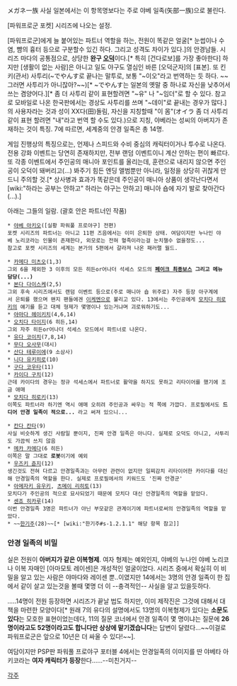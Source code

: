 メガネ一族 
사실 일본에서는 이 항목명보다는 주로 야베 일족(矢部一族)으로 불린다.

[파워프로군 포켓] 시리즈에 나오는 설정.

[파워프로군]에게 늘 붙어있는 파트너 역할을 하는, 전원이 똑같은 얼굴[* 눈썹이나 수염, 뺨의 흉터 등으로 구분할수 있긴 하다. 그리고 성격도 차이가 있다.]의 안경남들. 시리즈 마다의 공통점으로, 상당한 '''완구 [[오덕]]'''이다.[* 특히 [건다로보]를 가장 좋아한다] 하지만 [생활이 없는 사람]은 아니고 일도 야구도 열심인 바른 [오덕군자]의 [표본]. 또 킨키(관서) 사투리(~でやんす로 끝나는 말투로, 보통 "~이오"라고 번역하는 듯 하다. ~~그러면 사투리가 아니잖아?~~)[* ~でやんす는 일본의 옛말 중 하나로 자신을 낮추어서 쓰는 겸양어다.][* 좀 더 사투리 같이 표현할려면 "~유" 나 "~임더"로 할 수 있다. 참고로 모바일로 나온 한국판에서는 경상도 사투리를 쓰며 "~데이"로 끝내는 경우가 많다.]의 사용자라는 것과 성이 XX다(田)돌림, 자신을 지칭할때 "이 몸"(オイラ 좀 더 사투리 같이 표현 할려면 "내"라고 번역 할 수도 있다.)으로 지칭, 야베라는 성씨의 아버지가 존재하는 것이 특징. 7에 따르면, 세계중의 안경 일족은 총 14명.

게임 진행상의 특징으로는, 언제나 스피드와 수비 중심의 캐릭터이거나 투수로 나온다. 전용 강화 이벤트는 당연히 존재하지만, 전부 랜덤 이벤트이니 계산 안하는 편이 빠르다. 또 각종 이벤트에서 주인공의 매니아 포인트를 올리는데, 훈련으로 내리지 않으면 주인공이 오덕이 돼버리고(...) 봐주기 힘든 엔딩 앨범뿐만 아니라, 일정을 상당히 귀찮게 만드니 주의할 것.[* 상사병과 효과가 똑같은데 주인공이 매니아 상품이 생각난다면서 [wiki:"하라는 공부는 안하고" 하라는 야구는 안하고] 매니아 숍에 자기 발로 찾아간다(...).]

아래는 그들의 일람. (괄호 안은 파트너인 작품)

 * [[야베 아키오]]([실황 파워풀 프로야구] 전편)
 포켓 시리즈의 파트너는 아니고 11편 즈음에서는 이미 은퇴한 상태. 여담이지만 누나인 야베 노리코라는 인물이 존재한다, 외모로는 전혀 혈족이라는걸 눈치챌수 없을정도...
 참고로 포켓 시리즈의 세계는 본가의 5편에서 갈라져 나온 패러랠 월드.

 * [[카메다 미츠오]](1,3)
 그외 6을 제외한 3 이후의 모든 히든or어나더 석세스 모드의 '''[[페이크 최종보스]] 그리고 메뉴 담당(...)'''
 * [[본다 다이스케]](2,5) 
 그외 후속 시리즈에서도 랜덤 이벤트 등으로(주로 매니아 숍 위주로) 자주 등장 아구계에서 은퇴를 했으며 왠지 팬들에겐 [[이케멘]]으로 불리고 있다. 13에서는 주인공에게 [[모치다 히로키]]의 얘기를 듣고 대체 형제가 몇명이나 있는거냐며 괴로워하기도...
 * [[야마다 헤이키치]](4,6,14)
 * [[오치다 타이지]](6 히든,14)
 그외 자주 히든or어나더 석세스 모드에서 파트너로 나온다.
 * [[유다 코이치]](7,8,14)
 * [[무다 오사무]](대시)
 * [[산다 테루이에]](9 소삼사)
 * [[니다 유키히로]](10)
 * [[구다 코우타]](11)
 * [[카이다 구치]](12)
 근데 카이다의 경우는 정규 석세스에서 파트너로 활약을 하지도 못하고 리타이어를 했기에 조금 애매
 * [[모치다 히로키]](13)
 이쪽도 파트너라 하기엔 역시 애매 오히려 주인공과 싸우는 적 쪽에 가깝다. 프로필에서도 '''드디어 안경 일족이 적으로...''' 라고 써져 있으니...

 * [[칸다 칸타]](9)
 사실 비슷하게 생긴 사람일 뿐이지, 진짜 안경 일족은 아니다. 실제로 오덕도 아니고, 사투리도 가끔씩 쓰지 않음
 * [[메카 카메다]](6 히든)
 이쪽은 말 그대로 '''로봇'''이기에 예외
 * [[우즈키 쥰지]](12)
 생긴것도 전혀 다르고 안경일족과는 아무런 관련이 없지만 일찌감치 리타이어한 카이다를 대신해 안경일족의 역할을 한다. 실제로 프로필에서의 키워드도 '진짜 안경군'
 * [[아메자키 유우키]], [[츠메이 리히토]](13)
 모치다가 주인공의 적으로 묘사되었기 때문에 모치다 대신 안경일족의 역할을 맡았다.
 * [[센죠 히카루]](14)
 이번 안경일족 3명은 파트너가 아닌 부모같은 관계이기에 파트너로써의 안경일족의 역할을 맡았다.
 * ~~[[한기주]](28)~~[* [wiki:"한기주#s-1.2.1.1" 해당 항목 참고]]

=== 안경 일족의 비밀 ===
실은 전원이 '''아버지가 같은 이복형제'''. 여자 형제는 예외인지, 야베의 누나인 야베 노리코나 이복 자매인 [아마모토 레이센]은 개성적인 얼굴이었다. 시리즈 중에서 확실히 이 비밀을 알고 있는 사람은 야마다와 레이센 뿐..이였지만 14에서는 3명의 안경 일족이 한 집에서 같이 살고 있는것을 볼때 몇명 더 이 --충격적인-- 사실을 알고 있을듯하다.

.....14명이 전원 등장하면 시리즈가 끝날 법도 하지만, 이미 제작진은 그것에 대해서 대책을 마련한 모양이다[* 원래 7의 유다의 설명에서도 13명의 이복형제가 있다는 '''소문도 있다'''는 모호한 표현이었는데다, 11의 질문 코너에서 안경 일족이 몇 명이냐는 질문에 '''26명이라고도 52명이라고도 합니다만 상상에 맡기겠습니다'''는 답변이 달렸다...~~이걸로 파워프로군은 앞으로 10년은 더 싸울 수 있다!~~]. 


여담이지만 PSP판 파워풀 프로야구 포터블 4에서는 안경일족의 이미지를 딴 야베타 아키코라는 '''여자 캐릭터가 등장'''한다......--미친거지-- 


[[각주]]
